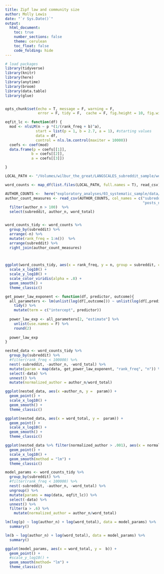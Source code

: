 ```yaml
---
title: Zipf law and community size
author: Molly Lewis 
date: "`r Sys.Date()`"
output: 
  html_document:
    toc: true
    number_sections: false
    theme: cerulean
    toc_float: false
    code_folding: hide
---
```

  
  
```r
# load packages
library(tidyverse) 
library(knitr)
library(here)
library(anytime)
library(broom)
library(data.table)
library(glue)


opts_chunk$set(echo = T, message = F, warning = F, 
               error = F, tidy = F,  cache = F, fig.height = 10, fig.width = 10)
``` 

```r
eqfit_lc <- function(df) {
  mod <- nlsLM(n ~ p *(1/(rank_freq + b)^a),
              start = list(p = 1, b = 2.7, a = 1), #starting values
              data = df,
              control = nls.lm.control(maxiter = 10000))
  coefs <- coef(mod)
  data.frame(p = coefs[[1]],
            b = coefs[[2]],
            a = coefs[[3]])

}


```

```r
LOCAL_PATH <- "/Volumes/wilbur_the_great/LANGSCALES_subreddit_sample/word_counts/"

```


```r

word_counts <- map_df(list.files(LOCAL_PATH, full.names = T), read_csv)

AUTHOR_COUNTS <-  here("exploratory_analyses/03_systematic_sample/data/subreddit_counts_scores.csv")
author_count_measures <- read_csv(AUTHOR_COUNTS, col_names = c("subreddit","author_n","word_H","word_mean_n","word_sd","word_total","score_mean",                                                    "score_sd","score_H","comments_n_long","comments_n_all",
                                                               "posts_n_all","comments_posts_ratio")) %>%
  filter(author_n > 100)  %>%
  select(subreddit, author_n, word_total)


word_counts_tidy <- word_counts %>%
  group_by(subreddit) %>%
  arrange(-n) %>%
  mutate(rank_freq = 1:n())  %>%
  arrange(subreddit) %>%
  right_join(author_count_measures)



ggplot(word_counts_tidy, aes(x = rank_freq, y = n, group = subreddit, color = log(author_n))) +
  scale_x_log10() +
  scale_y_log10() +
  scale_color_viridis(alpha = .8) +
  geom_smooth() +
  theme_classic()

get_power_law_exponent <- function(df, predictor, outcome){
  all_parameters <- lm(unlist(log(df[,outcome])) ~ unlist(log(df[,predictor]))) %>%
    tidy() %>%
    mutate(term = c("intercept", predictor))
  
  power_law_exp <- all_parameters[2, "estimate"] %>% 
    unlist(use.names = F) %>%
    round(2)
  
  power_law_exp
}

nested_data <- word_counts_tidy %>%
  group_by(subreddit) %>%
  #filter(rank_freq < 100000) %>%
  nest(-subreddit, -author_n, -word_total) %>%
  mutate(param = map(data, get_power_law_exponent, "rank_freq", "n")) %>%
  select(-data) %>%
  unnest() %>%
  mutate(normalized_author = author_n/word_total)

ggplot(nested_data, aes(x =author_n, y =  param)) +
  geom_point() +
  scale_x_log10() +
  geom_smooth() +
  theme_classic()

ggplot(nested_data, aes(x = word_total, y =  param)) +
  geom_point() +
  scale_x_log10() +
  geom_smooth() +
  theme_classic()

ggplot(nested_data %>% filter(normalized_author > .001), aes(x = normalized_author, y =  param)) +
  geom_point() +
  scale_x_log10() +
  geom_smooth(method = "lm") +
  theme_classic()


```

```r

model_params <- word_counts_tidy %>%
  group_by(subreddit) %>%
  #filter(rank_freq < 100000) %>%
  nest(-subreddit, -author_n, -word_total) %>%
  ungroup() %>%
  mutate(params = map(data, eqfit_lc)) %>%
  select(-data) %>%
  unnest() %>%
  filter(a > .6) %>%
    mutate(normalized_author = author_n/word_total)

lm(log(p) ~ log(author_n) + log(word_total), data = model_params) %>%
  summary()

lm(b ~ log(author_n) + log(word_total), data = model_params) %>%
  summary()

ggplot(model_params, aes(x = word_total, y =  b)) +
  geom_point() +
  #scale_y_log10() +
  geom_smooth(method= "lm") +
  theme_classic()

```
